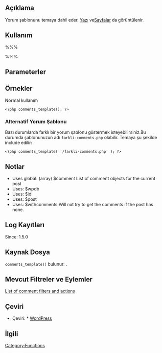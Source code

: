 {{Languages|
{{en|Function Reference/comments_template}}
{{ja|インクルードタグ/comments_template}}
{{pt-br|Referência de função/comments template}}
}}

==Açıklama==

Yorum şablonunu temaya dahil eder.  [[Posts|Yazı]] ve[[Pages|Sayfalar]] da görüntülenir.

==Kullanım==
%%%<?php comments_template( $file, $separate_comments ); ?>%%%

==Parameterler==
{{Parameter|$file|string|Bulunur:|optional|/comments.php}}
{{Parameter|$separate_comments|boolean|Yorumları türüne göre ayırır.|optional|false}}

==Örnekler==
Normal kullanım
<pre>
<?php comments_template(); ?> 
</pre>
===Alternatif Yorum Şablonu===
Bazı durumlarda farklı bir yorum şablonu göstermek isteyebilirsiniz.Bu durumda şablonunuzun adı <tt>farkli-comments.php</tt> olabilir.
Temaya şu şekilde include edilir:
<pre>
<?php comments_template( '/farkli-comments.php' ); ?> 
</pre>

==Notlar==
* Uses global: (array) $comment List of comment objects for the current post
* Uses: $wpdb
* Uses: $id
* Uses: $post
* Uses: $withcomments Will not try to get the comments if the post has none.

==Log Kayıtları==
Since: 1.5.0

==Kaynak Dosya==
<tt>comments_template()</tt> bulunur: {{Trac|wp-includes/comment-template.php}}.

==Mevcut Filtreler ve Eylemler==
[http://codex.wordpress.org/Plugin_API/Filter_Reference#Comment.2C_Trackback.2C_and_Ping_Filters List of comment filters and  actions]

==Çeviri==
* Çeviri: * [http://www.wpustam.com/ WordPress ]


==İlgili==

{{Include Tags}}

{{Tag Footer}}

[[Category:Functions]]